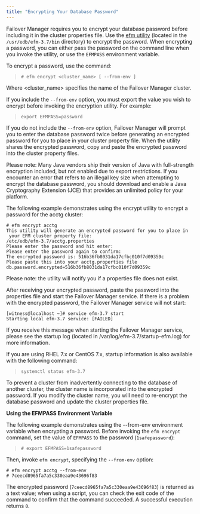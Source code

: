 ```yaml
---
title: "Encrypting Your Database Password"
---
```


<div id="encrypting_database_password" class="registered_link"></div>

Failover Manager requires you to encrypt your database password before including it in the cluster properties file. Use the [efm utility](../../07_using_efm_utility/#efm_encrypt) (located in the `/usr/edb/efm-3.7/bin` directory) to encrypt the password. When encrypting a password, you can either pass the password on the command line when you invoke the utility, or use the `EFMPASS` environment variable.

To encrypt a password, use the command:

> `# efm encrypt <cluster_name> [ --from-env ]`

Where &lt;cluster_name> specifies the name of the Failover Manager cluster.

If you include the `--from-env` option, you must export the value you wish to encrypt before invoking the encryption utility. For example:

> `export EFMPASS=password`

If you do not include the `--from-env` option, Failover Manager will prompt you to enter the database password twice before generating an encrypted password for you to place in your cluster property file. When the utility shares the encrypted password, copy and paste the encrypted password into the cluster property files.

Please note: Many Java vendors ship their version of Java with full-strength encryption included, but not enabled due to export restrictions. If you encounter an error that refers to an illegal key size when attempting to encrypt the database password, you should download and enable a Java Cryptography Extension (JCE) that provides an unlimited policy for your platform.

The following example demonstrates using the encrypt utility to encrypt a password for the acctg cluster:

```
# efm encrypt acctg
This utility will generate an encrypted password for you to place in
 your EFM cluster property file:
/etc/edb/efm-3.7/acctg.properties
Please enter the password and hit enter:
Please enter the password again to confirm:
The encrypted password is: 516b36fb8031da17cfbc010f7d09359c
Please paste this into your acctg.properties file
db.password.encrypted=516b36fb8031da17cfbc010f7d09359c
```

Please note: the utility will notify you if a properties file does not exist.

After receiving your encrypted password, paste the password into the properties file and start the Failover Manager service. If there is a problem with the encrypted password, the Failover Manager service will not start:

```
[witness@localhost ~]# service efm-3.7 start
Starting local efm-3.7 service: [FAILED]
```

If you receive this message when starting the Failover Manager service, please see the startup log (located in /var/log/efm-3.7/startup-efm.log) for more information.

If you are using RHEL 7.x or CentOS 7.x, startup information is also available with the following command:

> `systemctl status efm-3.7`

To prevent a cluster from inadvertently connecting to the database of another cluster, the cluster name is incorporated into the encrypted password. If you modify the cluster name, you will need to re-encrypt the database password and update the cluster properties file.

**Using the EFMPASS Environment Variable**

The following example demonstrates using the --from-env environment variable when encrypting a password. Before invoking the `efm encrypt` command, set the value of `EFMPASS` to the password (`1safepassword`):

> `# export EFMPASS=1safepassword`

Then, invoke `efm encrypt`, specifying the `--from-env` option:

```
# efm encrypt acctg --from-env
# 7ceecd8965fa7a5c330eaa9e43696f83
```

The encrypted password (`7ceecd8965fa7a5c330eaa9e43696f83`) is returned as a text value; when using a script, you can check the exit code of the command to confirm that the command succeeded. A successful execution returns `0`.
